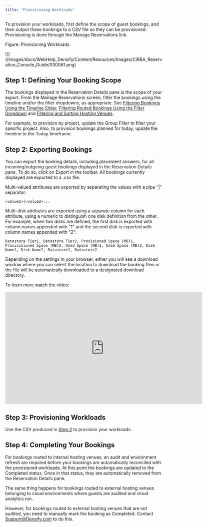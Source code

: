 ```yaml
---
title: "Provisioning Workloads"
---
```


To provision your workloads, first define the scope of guest bookings, and then output these bookings to a CSV file so they can be provisioned. Provisioning is done through the Manage Reservations link.

Figure: Provisioning Workloads

<Frame>![](/images/docs/WebHelp_Densify/Content/Resources/Images/CiRBA_Reservation_Console_Guide/030061.png)</Frame>

## Step 1: Defining Your Booking Scope

The bookings displayed in the Reservation Details pane is the scope of your export. From the Manage Reservations screen, filter the bookings using the timeline and/or the filter dropdowns, as appropriate. See [Filtering Bookings Using the Timeline Slider](./Viewing_the_Reservation_Details_Pane#Filterin), [Filtering Routed Bookings Using the Filter Dropdown](./Viewing_the_Reservation_Details_Pane#Filterin2) and [Filtering and Sorting Hosting Venues](./Filtering_and_Sorting_Hosting_Venues).

For example, to provision by project, update the Group Filter to filter your specific project. Also, to provision bookings planned for today, update the timeline to the Today timeframe.

## Step 2: Exporting Bookings

You can export the booking details, including placement answers, for all incoming/outgoing guest bookings displayed in the Reservation Details pane. To do so, click on Export in the toolbar. All bookings currently displayed are exported to a .csv file.

Multi-valued attributes are exported by separating the values with a pipe "|" separator:

```
<value1>|<value2>...
```




Multi-disk attributes are exported using a separate column for each attribute, using a numeric to distinguish one disk definition from the other. For example, when two disks are defined, the first disk is exported with column names appended with "1" and the second disk is exported with column names appended with "2":

```
Datastore Tier1, Datastore Tier2, Provisioned Space (MB)1, Provisisioned Space (MB)2, Used Space (MB)1, Used Space (MB)2, Disk Name1, Disk Name2, Datastore1, Datastore2 
```



<Note>
Depending on the settings in your browser, either you will see a download window where you can select the location to download the booking files or the file will be automatically downloaded to a designated download directory.
</Note>



To learn more watch the video:

<iframe allowfullscreen="allowfullscreen" class="vidyard_iframe" frameborder="0" height="360" mozallowfullscreen="mozallowfullscreen" msallowfullscreen="msallowfullscreen" oallowfullscreen="oallowfullscreen" src="https://player.vimeo.com/video/301298654" webkitallowfullscreen="webkitallowfullscreen" width="630"></iframe>



## Step 3: Provisioning Workloads

Use the CSV produced in [Step 2](#Exportin) to provision your workloads.

## Step 4: Completing Your Bookings

For bookings routed to internal hosting venues, an audit and environment refresh are required before your bookings are automatically reconciled with the provisioned workloads. At this point the bookings are updated to the Completed status. Once in that status, they are automatically removed from the Reservation Details pane.

The same thing happens for bookings routed to external hosting venues belonging to cloud environments where guests are audited and cloud analytics run.

However, for bookings routed to external hosting venues that are not audited, you need to manually mark the booking as Completed. Contact [Support@Densify.com](mailto:Support@Densify.com) to do this.
